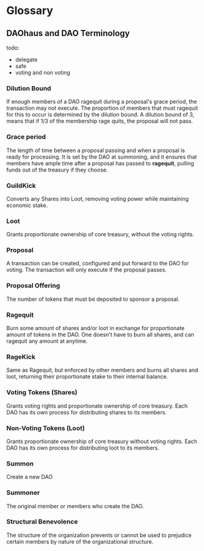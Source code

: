 # Glossary

## DAOhaus and DAO Terminology

todo:

- delegate
- safe
- voting and non voting

### **Dilution Bound**

If enough members of a DAO ragequit during a proposal's grace period, the transaction may not execute. The proportion of members that must ragequit for this to occur is determined by the dilution bound. A dilution bound of 3, means that if 1/3 of the membership rage quits, the proposal will not pass.

### **Grace period**

The length of time between a proposal passing and when a proposal is ready for processing. It is set by the DAO at summoning, and it ensures that members have ample time after a proposal has passed to **ragequit**, pulling funds out of the treasury if they choose.

### **GuildKick**

Converts any Shares into Loot, removing voting power while maintaining economic stake.

### **Loot**

Grants proportionate ownership of core treasury, without the voting rights.

### **Proposal**

A transaction can be created, configured and put forward to the DAO for voting. The transaction will only execute if the proposal passes.

### **Proposal Offering**

The number of tokens that must be deposited to sponsor a proposal.

### **Ragequit**

Burn some amount of shares and/or loot in exchange for proportionate amount of tokens in the DAO. One doesn't have to burn all shares, and can ragequit any amount at anytime.

### **RageKick**

Same as Ragequit, but enforced by other members and burns all shares and loot, returning their proportionate stake to their internal balance.

### **Voting Tokens (Shares)**

Grants voting rights and proportionate ownership of core treasury. Each DAO has its own process for distributing shares to its members.

### **Non-Voting Tokens (Loot)**

Grants proportionate ownership of core treasury without voting rights. Each DAO has its own process for distributing loot to its members.

### **Summon**

Create a new DAO

### **Summoner**

The original member or members who create the DAO.

### **Structural Benevolence**

The structure of the organization prevents or cannot be used to prejudice certain members by nature of the organizational structure.
